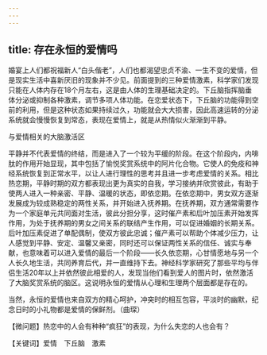 ```yaml
---
---
---
```

title: 存在永恒的爱情吗
---




婚宴上人们都祝福新人“白头偕老”，人们也都渴望忠贞不渝、一生不变的爱情，但是现实生活中喜新厌旧的现象并不少见。前面提到的三种爱情激素，科学家们发现只能在人体内存在18个月左右，这是由人体的生理基础决定的。下丘脑指挥脑垂体分泌或抑制各种激素，调节多项人体功能。在恋爱状态下，下丘脑的功能得到空前的利用，但是这种状态如果持续过久，功能就会大大损害，因此高速运转的分泌系统就会慢慢恢复到常态，表现在爱情上，就是从热情似火渐渐到平静。

与爱情相关的大脑激活区



平静并不代表爱情的终结，而是进入了一个较为平缓的阶段。在这个阶段内，内啡肽的作用开始显现，其中包括了愉悦奖赏系统中的阿片化合物。它使人的免疫和神经系统恢复到正常水平，以让人进行理性的思考并且进一步考虑爱情的关系。相比热恋期，平静时期的双方都表现出更为真实的自我，学习接纳并欣赏彼此，有助于使两人进入一种亲密、平静、温暖的状态，即依恋期。在依恋期中，男女双方逐渐发展成为较成熟稳定的两性关系，并开始进入抚养期。在抚养期，双方通常需要作为一个家庭单元共同面对生活，彼此分担分享，这时催产素和后叶加压素开始发挥作用，为处于抚养期的男女之间关系的联结产生作用，可以促进婚姻的长期关系。后叶加压素促进了单配偶制，使双方彼此忠诚；催产素可以帮助个体减少压力，让人感觉到平静、安定、温馨又亲密，同时还可以保证两性关系的信任、诚实与奉献，也意味着可以进入爱情的最后一个阶段——长久依恋期，心甘情愿地与另一个人长久地生活，共同养育后代，并一直维持下去。神经科学家研究了那些平均与伴侣生活20年以上并依然彼此相爱的人，发现当他们看到爱人的图片时，依然激活了大脑奖赏系统的脑区。这说明永恒的爱情从心理和生理两个层面都是存在的。



当然，永恒的爱情也来自双方的精心呵护，冲突时的相互包容，平淡时的幽默，纪念日时的小礼物都是爱情的保鲜剂。（曲琛）





【微问题】热恋中的人会有种种“疯狂”的表现，为什么失恋的人也会有？

【关键词】爱情　下丘脑　激素